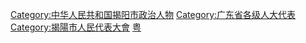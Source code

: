 [[Category:中华人民共和国揭阳市政治人物|Category:中华人民共和国揭阳市政治人物]]
[[Category:广东省各级人大代表|Category:广东省各级人大代表]]
[[Category:揭陽市人民代表大會|Category:揭陽市人民代表大會]]
[[Category:设区的市人大代表|粤]]